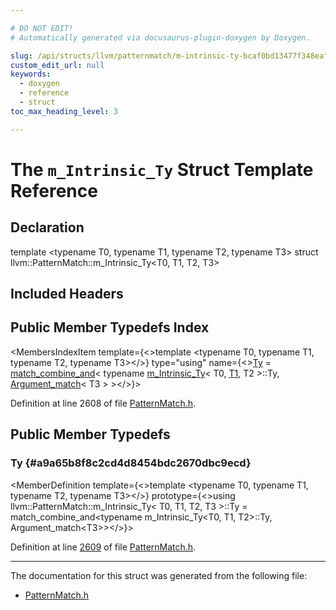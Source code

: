 ```yaml
---

# DO NOT EDIT!
# Automatically generated via docusaurus-plugin-doxygen by Doxygen.

slug: /api/structs/llvm/patternmatch/m-intrinsic-ty-bcaf0bd13477f348eafd08fccd8395a8
custom_edit_url: null
keywords:
  - doxygen
  - reference
  - struct
toc_max_heading_level: 3

---
```





# The `m_Intrinsic_Ty` Struct Template Reference

<DoxygenPage pluginConfig={pluginConfig}>



## Declaration

<CodeBlock>template &lt;typename T0, typename T1, typename T2, typename T3&gt;
struct llvm::PatternMatch::m_Intrinsic_Ty&lt;T0, T1, T2, T3&gt;</CodeBlock>

## Included Headers

<IncludesList>
<IncludesListItem
  filePath="llvm/IR/PatternMatch.h"
  permalink="/docs/api/files/include/include/llvm/include/llvm/ir/patternmatch-h"
  isLocal="true" />
</IncludesList>

## Public Member Typedefs Index

<MembersIndex>

<MembersIndexItem
  template={<>template &lt;typename T0, typename T1, typename T2, typename T3&gt;</>}
  type="using"
  name={<><a href="#a9a65b8f8c2cd4d8454bdc2670dbc9ecd">Ty</a> = <a href="/docs/api/structs/llvm/patternmatch/match-combine-and">match&#95;combine&#95;and</a>&lt; typename <a href="/docs/api/structs/llvm/patternmatch/m-intrinsic-ty">m&#95;Intrinsic&#95;Ty</a>&lt; T0, <a href="/docs/api/files/lib/lib/target/lib/target/mips/mips16isellowering-cpp/#ac16509a75e3d3fc46b9df1726be486ec">T1</a>, T2 &gt;::Ty, <a href="/docs/api/structs/llvm/patternmatch/argument-match">Argument&#95;match</a>&lt; T3 &gt; &gt;</>}>
</MembersIndexItem>

</MembersIndex>


Definition at line 2608 of file <a href="/docs/api/files/include/include/llvm/include/llvm/ir/patternmatch-h">PatternMatch.h</a>.

<SectionDefinition>

## Public Member Typedefs

### Ty {#a9a65b8f8c2cd4d8454bdc2670dbc9ecd}

<MemberDefinition
  template={<>template &lt;typename T0, typename T1, typename T2, typename T3&gt;</>}
  prototype={<>using llvm::PatternMatch::m&#95;Intrinsic&#95;Ty&lt; T0, T1, T2, T3 &gt;::Ty =  match&#95;combine&#95;and&lt;typename m&#95;Intrinsic&#95;Ty&lt;T0, T1, T2&gt;::Ty,
                               Argument&#95;match&lt;T3&gt;&gt;</>}>

Definition at line <a href="/docs/api/files/include/include/llvm/include/llvm/ir/patternmatch-h/#l02609">2609</a> of file <a href="/docs/api/files/include/include/llvm/include/llvm/ir/patternmatch-h">PatternMatch.h</a>.
</MemberDefinition>

</SectionDefinition>

<hr/>

The documentation for this struct was generated from the following file:

<ul>
<li><a href="/docs/api/files/include/include/llvm/include/llvm/ir/patternmatch-h">PatternMatch.h</a></li>
</ul>

</DoxygenPage>
